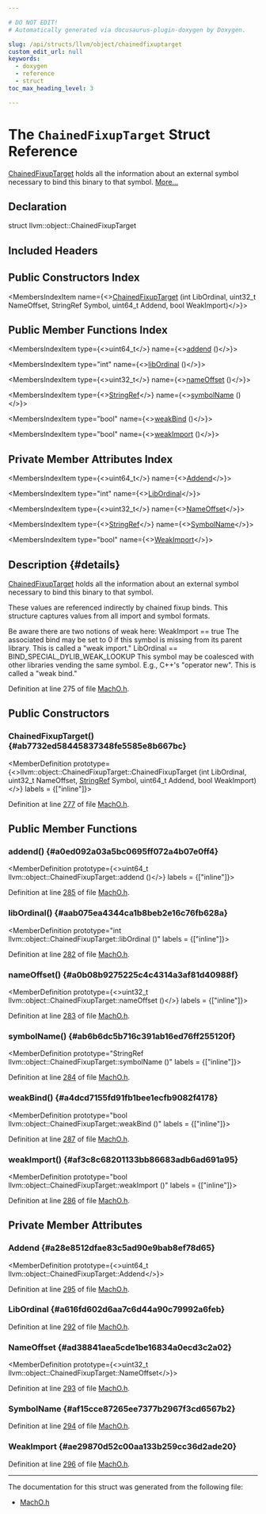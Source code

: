 ```yaml
---

# DO NOT EDIT!
# Automatically generated via docusaurus-plugin-doxygen by Doxygen.

slug: /api/structs/llvm/object/chainedfixuptarget
custom_edit_url: null
keywords:
  - doxygen
  - reference
  - struct
toc_max_heading_level: 3

---
```





# The `ChainedFixupTarget` Struct Reference

<DoxygenPage pluginConfig={pluginConfig}>

<a href="/docs/api/structs/llvm/object/chainedfixuptarget">ChainedFixupTarget</a> holds all the information about an external symbol necessary to bind this binary to that symbol. <a href="#details">More...</a>

## Declaration

<CodeBlock>struct llvm::object::ChainedFixupTarget</CodeBlock>

## Included Headers

<IncludesList>
<IncludesListItem
  filePath="llvm/Object/MachO.h"
  permalink="/docs/api/files/include/include/llvm/include/llvm/object/macho-h"
  isLocal="true" />
</IncludesList>

## Public Constructors Index

<MembersIndex>

<MembersIndexItem
  name={<><a href="#ab7732ed58445837348fe5585e8b667bc">ChainedFixupTarget</a> (int LibOrdinal, uint32&#95;t NameOffset, StringRef Symbol, uint64&#95;t Addend, bool WeakImport)</>}>
</MembersIndexItem>

</MembersIndex>

## Public Member Functions Index

<MembersIndex>

<MembersIndexItem
  type={<>uint64&#95;t</>}
  name={<><a href="#a0ed092a03a5bc0695ff072a4b07e0ff4">addend</a> ()</>}>
</MembersIndexItem>

<MembersIndexItem
  type="int"
  name={<><a href="#aab075ea4344ca1b8beb2e16c76fb628a">libOrdinal</a> ()</>}>
</MembersIndexItem>

<MembersIndexItem
  type={<>uint32&#95;t</>}
  name={<><a href="#a0b08b9275225c4c4314a3af81d40988f">nameOffset</a> ()</>}>
</MembersIndexItem>

<MembersIndexItem
  type={<><a href="/docs/api/classes/llvm/stringref">StringRef</a></>}
  name={<><a href="#ab6b6dc5b716c391ab16ed76ff255120f">symbolName</a> ()</>}>
</MembersIndexItem>

<MembersIndexItem
  type="bool"
  name={<><a href="#a4dcd7155fd91fb1bee1ecfb9082f4178">weakBind</a> ()</>}>
</MembersIndexItem>

<MembersIndexItem
  type="bool"
  name={<><a href="#af3c8c68201133bb86683adb6ad691a95">weakImport</a> ()</>}>
</MembersIndexItem>

</MembersIndex>

## Private Member Attributes Index

<MembersIndex>

<MembersIndexItem
  type={<>uint64&#95;t</>}
  name={<><a href="#a28e8512dfae83c5ad90e9bab8ef78d65">Addend</a></>}>
</MembersIndexItem>

<MembersIndexItem
  type="int"
  name={<><a href="#a616fd602d6aa7c6d44a90c79992a6feb">LibOrdinal</a></>}>
</MembersIndexItem>

<MembersIndexItem
  type={<>uint32&#95;t</>}
  name={<><a href="#ad38841aea5cde1be16834a0ecd3c2a02">NameOffset</a></>}>
</MembersIndexItem>

<MembersIndexItem
  type={<><a href="/docs/api/classes/llvm/stringref">StringRef</a></>}
  name={<><a href="#af15cce87265ee7377b2967f3cd6567b2">SymbolName</a></>}>
</MembersIndexItem>

<MembersIndexItem
  type="bool"
  name={<><a href="#ae29870d52c00aa133b259cc36d2ade20">WeakImport</a></>}>
</MembersIndexItem>

</MembersIndex>

## Description {#details}

<a href="/docs/api/structs/llvm/object/chainedfixuptarget">ChainedFixupTarget</a> holds all the information about an external symbol necessary to bind this binary to that symbol.

These values are referenced indirectly by chained fixup binds. This structure captures values from all import and symbol formats.

Be aware there are two notions of weak here: WeakImport == true The associated bind may be set to 0 if this symbol is missing from its parent library. This is called a &quot;weak import.&quot; LibOrdinal == BIND&#95;SPECIAL&#95;DYLIB&#95;WEAK&#95;LOOKUP This symbol may be coalesced with other libraries vending the same symbol. E.g., C++&#39;s &quot;operator new&quot;. This is called a &quot;weak bind.&quot;

Definition at line 275 of file <a href="/docs/api/files/include/include/llvm/include/llvm/object/macho-h">MachO.h</a>.

<SectionDefinition>

## Public Constructors

### ChainedFixupTarget() {#ab7732ed58445837348fe5585e8b667bc}

<MemberDefinition
  prototype={<>llvm::object::ChainedFixupTarget::ChainedFixupTarget (int LibOrdinal, uint32&#95;t NameOffset, <a href="/docs/api/classes/llvm/stringref">StringRef</a> Symbol, uint64&#95;t Addend, bool WeakImport)</>}
  labels = {["inline"]}>

Definition at line <a href="/docs/api/files/include/include/llvm/include/llvm/object/macho-h/#l00277">277</a> of file <a href="/docs/api/files/include/include/llvm/include/llvm/object/macho-h">MachO.h</a>.
</MemberDefinition>

</SectionDefinition>

<SectionDefinition>

## Public Member Functions

### addend() {#a0ed092a03a5bc0695ff072a4b07e0ff4}

<MemberDefinition
  prototype={<>uint64&#95;t llvm::object::ChainedFixupTarget::addend ()</>}
  labels = {["inline"]}>

Definition at line <a href="/docs/api/files/include/include/llvm/include/llvm/object/macho-h/#l00285">285</a> of file <a href="/docs/api/files/include/include/llvm/include/llvm/object/macho-h">MachO.h</a>.
</MemberDefinition>

### libOrdinal() {#aab075ea4344ca1b8beb2e16c76fb628a}

<MemberDefinition
  prototype="int llvm::object::ChainedFixupTarget::libOrdinal ()"
  labels = {["inline"]}>

Definition at line <a href="/docs/api/files/include/include/llvm/include/llvm/object/macho-h/#l00282">282</a> of file <a href="/docs/api/files/include/include/llvm/include/llvm/object/macho-h">MachO.h</a>.
</MemberDefinition>

### nameOffset() {#a0b08b9275225c4c4314a3af81d40988f}

<MemberDefinition
  prototype={<>uint32&#95;t llvm::object::ChainedFixupTarget::nameOffset ()</>}
  labels = {["inline"]}>

Definition at line <a href="/docs/api/files/include/include/llvm/include/llvm/object/macho-h/#l00283">283</a> of file <a href="/docs/api/files/include/include/llvm/include/llvm/object/macho-h">MachO.h</a>.
</MemberDefinition>

### symbolName() {#ab6b6dc5b716c391ab16ed76ff255120f}

<MemberDefinition
  prototype="StringRef llvm::object::ChainedFixupTarget::symbolName ()"
  labels = {["inline"]}>

Definition at line <a href="/docs/api/files/include/include/llvm/include/llvm/object/macho-h/#l00284">284</a> of file <a href="/docs/api/files/include/include/llvm/include/llvm/object/macho-h">MachO.h</a>.
</MemberDefinition>

### weakBind() {#a4dcd7155fd91fb1bee1ecfb9082f4178}

<MemberDefinition
  prototype="bool llvm::object::ChainedFixupTarget::weakBind ()"
  labels = {["inline"]}>

Definition at line <a href="/docs/api/files/include/include/llvm/include/llvm/object/macho-h/#l00287">287</a> of file <a href="/docs/api/files/include/include/llvm/include/llvm/object/macho-h">MachO.h</a>.
</MemberDefinition>

### weakImport() {#af3c8c68201133bb86683adb6ad691a95}

<MemberDefinition
  prototype="bool llvm::object::ChainedFixupTarget::weakImport ()"
  labels = {["inline"]}>

Definition at line <a href="/docs/api/files/include/include/llvm/include/llvm/object/macho-h/#l00286">286</a> of file <a href="/docs/api/files/include/include/llvm/include/llvm/object/macho-h">MachO.h</a>.
</MemberDefinition>

</SectionDefinition>

<SectionDefinition>

## Private Member Attributes

### Addend {#a28e8512dfae83c5ad90e9bab8ef78d65}

<MemberDefinition
  prototype={<>uint64&#95;t llvm::object::ChainedFixupTarget::Addend</>}>

Definition at line <a href="/docs/api/files/include/include/llvm/include/llvm/object/macho-h/#l00295">295</a> of file <a href="/docs/api/files/include/include/llvm/include/llvm/object/macho-h">MachO.h</a>.
</MemberDefinition>

### LibOrdinal {#a616fd602d6aa7c6d44a90c79992a6feb}

<MemberDefinition
  prototype="int llvm::object::ChainedFixupTarget::LibOrdinal">

Definition at line <a href="/docs/api/files/include/include/llvm/include/llvm/object/macho-h/#l00292">292</a> of file <a href="/docs/api/files/include/include/llvm/include/llvm/object/macho-h">MachO.h</a>.
</MemberDefinition>

### NameOffset {#ad38841aea5cde1be16834a0ecd3c2a02}

<MemberDefinition
  prototype={<>uint32&#95;t llvm::object::ChainedFixupTarget::NameOffset</>}>

Definition at line <a href="/docs/api/files/include/include/llvm/include/llvm/object/macho-h/#l00293">293</a> of file <a href="/docs/api/files/include/include/llvm/include/llvm/object/macho-h">MachO.h</a>.
</MemberDefinition>

### SymbolName {#af15cce87265ee7377b2967f3cd6567b2}

<MemberDefinition
  prototype="StringRef llvm::object::ChainedFixupTarget::SymbolName">

Definition at line <a href="/docs/api/files/include/include/llvm/include/llvm/object/macho-h/#l00294">294</a> of file <a href="/docs/api/files/include/include/llvm/include/llvm/object/macho-h">MachO.h</a>.
</MemberDefinition>

### WeakImport {#ae29870d52c00aa133b259cc36d2ade20}

<MemberDefinition
  prototype="bool llvm::object::ChainedFixupTarget::WeakImport">

Definition at line <a href="/docs/api/files/include/include/llvm/include/llvm/object/macho-h/#l00296">296</a> of file <a href="/docs/api/files/include/include/llvm/include/llvm/object/macho-h">MachO.h</a>.
</MemberDefinition>

</SectionDefinition>

<hr/>

The documentation for this struct was generated from the following file:

<ul>
<li><a href="/docs/api/files/include/include/llvm/include/llvm/object/macho-h">MachO.h</a></li>
</ul>

</DoxygenPage>
